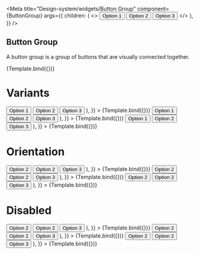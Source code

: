 

<Meta
  title="Design-system/widgets/Button Group"
  component={ButtonGroup}
  args={{
    children: (
      <>
        <Button>Option 1</Button>
        <Button>Option 2</Button>
        <Button>Option 3</Button>
      </>
    ),
  }}
/>


## Button Group

A button group is a group of buttons that are visually connected together.

<Canvas>
  <Story name="Button Group">{Template.bind({})}</Story>
</Canvas>

<ArgsTable story="Button Group" of={ButtonGroup} />

# Variants

<Canvas>
  <Story
    name="Button Group - Filled"
    args={{
      children: (
        <>
          <Button variant="filled">Option 1</Button>
          <Button variant="filled">Option 2</Button>
          <Button variant="filled">Option 3</Button>
        </>
      ),
    }}
  >
    {Template.bind({})}
  </Story>
  <Story
    name="Button Group - Outlined"
    args={{
      children: (
        <>
          <Button variant="outlined">Option 1</Button>
          <Button variant="outlined">Option 2</Button>
          <Button variant="outlined">Option 3</Button>
        </>
      ),
    }}
  >
    {Template.bind({})}
  </Story>
  <Story
    name="Button Group - Ghost"
    args={{
      children: (
        <>
          <Button variant="ghost">Option 1</Button>
          <Button variant="ghost">Option 2</Button>
          <Button variant="ghost">Option 3</Button>
        </>
      ),
    }}
  >
    {Template.bind({})}
  </Story>
</Canvas>

# Orientation

<Canvas>
  <Story
    name="Button Group - Vertical Filled"
    args={{
      orientation: "vertical",
      children: (
        <>
          <Button variant="filled">Option 2</Button>
          <Button variant="filled">Option 2</Button>
          <Button variant="filled">Option 3</Button>
        </>
      ),
    }}
  >
    {Template.bind({})}
  </Story>
  <Story
    name="Button Group - Vertical Outlined"
    args={{
      orientation: "vertical",
      children: (
        <>
          <Button variant="outlined">Option 2</Button>
          <Button variant="outlined">Option 2</Button>
          <Button variant="outlined">Option 3</Button>
        </>
      ),
    }}
  >
    {Template.bind({})}
  </Story>
  <Story
    name="Button Group - Vertical Ghost"
    args={{
      orientation: "vertical",
      children: (
        <>
          <Button variant="ghost">Option 2</Button>
          <Button variant="ghost">Option 2</Button>
          <Button variant="ghost">Option 3</Button>
        </>
      ),
    }}
  >
    {Template.bind({})}
  </Story>
</Canvas>

# Disabled

<Canvas>
  <Story
    name="Button Group Filled Disabled"
    args={{
      children: (
        <>
          <Button variant="filled" isDisabled>
            Option 2
          </Button>
          <Button variant="filled" isDisabled>
            Option 2
          </Button>
          <Button variant="filled" isDisabled>
            Option 3
          </Button>
        </>
      ),
    }}
  >
    {Template.bind({})}
  </Story>
  <Story
    name="Button Group Outlined Disabled"
    args={{
      children: (
        <>
          <Button variant="outlined" isDisabled>
            Option 2
          </Button>
          <Button variant="outlined" isDisabled>
            Option 2
          </Button>
          <Button variant="outlined" isDisabled>
            Option 3
          </Button>
        </>
      ),
    }}
  >
    {Template.bind({})}
  </Story>
  <Story
    name="Button Group Ghost Disabled"
    args={{
      children: (
        <>
          <Button variant="ghost" isDisabled>
            Option 2
          </Button>
          <Button variant="ghost" isDisabled>
            Option 2
          </Button>
          <Button variant="ghost" isDisabled>
            Option 3
          </Button>
        </>
      ),
    }}
  >
    {Template.bind({})}
  </Story>
</Canvas>
